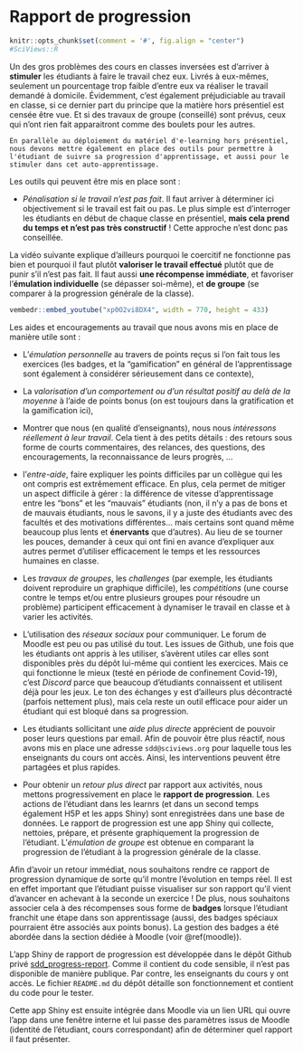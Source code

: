 # Rapport de progression {#progression}

```r
knitr::opts_chunk$set(comment = '#', fig.align = "center")
#SciViews::R
```

Un des gros problèmes des cours en classes inversées est d'arriver à **stimuler** les étudiants à faire le travail chez eux. Livrés à eux-mêmes, seulement un pourcentage trop faible d'entre eux va réaliser le travail demandé à domicile. Évidemment, c'est également préjudiciable au travail en classe, si ce dernier part du principe que la matière hors présentiel est censée être vue. Et si des travaux de groupe (conseillé) sont prévus, ceux qui n'ont rien fait apparaitront comme des boulets pour les autres.

```block2
En parallèle au déploiement du matériel d'e-learning hors présentiel, nous devons mettre également en place des outils pour permettre à l'étudiant de suivre sa progression d'apprentissage, et aussi pour le stimuler dans cet auto-apprentissage.
```

Les outils qui peuvent être mis en place sont\ :

- *Pénalisation si le travail n'est pas fait*. Il faut arriver à déterminer ici objectivement si le travail est fait ou pas. Le plus simple est d'interroger les étudiants en début de chaque classe en présentiel, **mais cela prend du temps et n'est pas très constructif**\ ! Cette approche n'est donc pas conseillée. 

La vidéo suivante explique d'ailleurs pourquoi le coercitif ne fonctionne pas bien et pourquoi il faut plutôt **valoriser le travail effectué** plutôt que de punir s'il n'est pas fait. Il faut aussi **une récompense immédiate**, et favoriser l'**émulation individuelle** (se dépasser soi-même), et **de groupe** (se comparer à la progression générale de la classe).

```r
vembedr::embed_youtube("xp0O2vi8DX4", width = 770, height = 433)
```

Les aides et encouragements au travail que nous avons mis en place de manière utile sont\ :

- L'*émulation personnelle* au travers de points reçus si l'on fait tous les exercices (les badges, et la "gamification" en général de l'apprentissage sont également à considérer sérieusement dans ce contexte),

- La *valorisation d'un comportement ou d'un résultat positif au delà de la moyenne*  à l'aide de points bonus (on est toujours dans la gratification et la gamification ici),

- Montrer que nous (en qualité d'enseignants), nous nous *intéressons réellement à leur travail*. Cela tient à des petits détails\ : des retours sous forme de courts commentaires, des relances, des questions, des encouragements, la reconnaissance de leurs progrès, ...

- l'*entre-aide*, faire expliquer les points difficiles par un collègue qui les ont compris est extrêmement efficace. En plus, cela permet de mitiger un aspect difficile à gérer\ : la différence de vitesse d'apprentissage entre les "bons" et les "mauvais" étudiants (non, il n'y a pas de bons et de mauvais étudiants, nous le savons, il y a juste des étudiants avec des facultés et des motivations différentes... mais certains sont quand même beaucoup plus lents et **énervants** que d'autres). Au lieu de se tourner les pouces, demander à ceux qui ont fini en avance d'expliquer aux autres permet d'utiliser efficacement le temps et les ressources humaines en classe.

- Les *travaux de groupes*, les *challenges* (par exemple, les étudiants doivent reproduire un graphique difficile), les *compétitions* (une course contre le temps et/ou entre plusieurs groupes pour résoudre un problème) participent efficacement à dynamiser le travail en classe et à varier les activités.

- L'utilisation des *réseaux sociaux* pour communiquer. Le forum de Moodle est peu ou pas utilisé du tout. Les issues de Github, une fois que les étudiants ont appris à les utiliser, s'avèrent utiles car elles sont disponibles près du dépôt lui-même qui contient les exercices. Mais ce qui fonctionne le mieux (testé en période de confinement Covid-19), c'est *Discord* parce que beaucoup d'étudiants connaissent et utilisent déjà pour les jeux. Le ton des échanges y est d'ailleurs plus décontracté (parfois nettement plus), mais cela reste un outil efficace pour aider un étudiant qui est bloqué dans sa progression.

- Les étudiants sollicitant une *aide plus directe* apprécient de pouvoir poser leurs questions par email. Afin de pouvoir être plus réactif, nous avons mis en place une adresse `sdd@sciviews.org` pour laquelle tous les enseignants du cours ont accès. Ainsi, les interventions peuvent être partagées et plus rapides.

- Pour obtenir un *retour plus direct* par rapport aux activités, nous mettons progressivement en place le **rapport de progression**. Les actions de l'étudiant dans les learnrs (et dans un second temps également H5P et les apps Shiny) sont enregistrées dans une base de données. Le rapport de progression est une app Shiny qui collecte, nettoies, prépare, et présente graphiquement la progression de l'étudiant. L'*émulation de groupe* est obtenue en comparant la progression de l'étudiant à la progression générale de la classe.

Afin d'avoir un retour immédiat, nous souhaitons rendre ce rapport de progression dynamique de sorte qu'il montre l'évolution en temps réel. Il est en effet important que l'étudiant puisse visualiser sur son rapport qu'il vient d'avancer en achevant à la seconde un exercice\ ! De plus, nous souhaitons associer cela à des récompenses sous forme de **badges** lorsque l'étudiant franchit une étape dans son apprentissage (aussi, des badges spéciaux pourraient être associés aux points bonus). La gestion des badges a été abordée dans la section dédiée à Moodle (voir \@ref(moodle)).

L'app Shiny de rapport de progression est développée dans le dépôt Github privé [sdd_progress-report](https://github.com/BioDataScience-Course/sdd_progress-report). Comme il contient du code sensible, il n'est pas disponible de manière publique. Par contre, les enseignants du cours y ont accès. Le fichier `README.md` du dépôt détaille son fonctionnement et contient du code pour le tester.

Cette app Shiny est ensuite intégrée dans Moodle via un lien URL qui ouvre l'app dans une fenêtre interne et lui passe des paramètres issus de Moodle (identité de l'étudiant, cours correspondant) afin de déterminer quel rapport il faut présenter.
